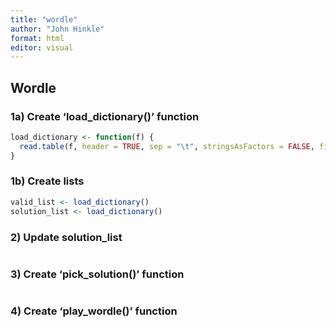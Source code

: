 ```yaml
---
title: "wordle"
author: "John Hinkle"
format: html
editor: visual
---
```


## Wordle

### 1a) Create 'load_dictionary()' function

```r
load_dictionary <- function(f) {
  read.table(f, header = TRUE, sep = "\t", stringsAsFactors = FALSE, fill = TRUE)
}
```

### 1b) Create lists
```r
valid_list <- load_dictionary()
solution_list <- load_dictionary()
```


### 2) Update solution_list

```r

```

### 3) Create 'pick_solution()' function

```r

```

### 4) Create 'play_wordle()' function

```r

```
